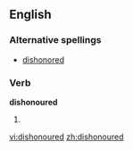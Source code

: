 ==English==

===Alternative spellings===
*[[dishonored]]

===Verb===
'''dishonoured'''

# {{past of|dishonour}}

[[vi:dishonoured]]
[[zh:dishonoured]]